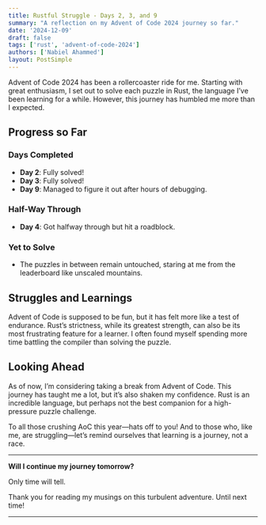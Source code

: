 ```yaml
---
title: Rustful Struggle - Days 2, 3, and 9
summary: "A reflection on my Advent of Code 2024 journey so far."
date: '2024-12-09'
draft: false
tags: ['rust', 'advent-of-code-2024']
authors: ['Nabiel Ahammed']
layout: PostSimple
---
```


Advent of Code 2024 has been a rollercoaster ride for me. Starting with great enthusiasm, I set out to solve each puzzle in Rust, the language I’ve been learning for a while. However, this journey has humbled me more than I expected.

## Progress so Far

### Days Completed
- **Day 2**: Fully solved!
- **Day 3**: Fully solved!
- **Day 9**: Managed to figure it out after hours of debugging.

### Half-Way Through
- **Day 4**: Got halfway through but hit a roadblock.

### Yet to Solve
- The puzzles in between remain untouched, staring at me from the leaderboard like unscaled mountains.



## Struggles and Learnings

Advent of Code is supposed to be fun, but it has felt more like a test of endurance. Rust’s strictness, while its greatest strength, can also be its most frustrating feature for a learner. I often found myself spending more time battling the compiler than solving the puzzle.


## Looking Ahead

As of now, I’m considering taking a break from Advent of Code. This journey has taught me a lot, but it’s also shaken my confidence. Rust is an incredible language, but perhaps not the best companion for a high-pressure puzzle challenge.

To all those crushing AoC this year—hats off to you! And to those who, like me, are struggling—let’s remind ourselves that learning is a journey, not a race.

---

**Will I continue my journey tomorrow?**

Only time will tell.

Thank you for reading my musings on this turbulent adventure. Until next time!

---